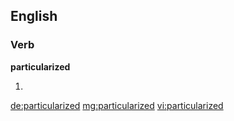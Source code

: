 ==English==

===Verb===
'''particularized'''

# {{past of|particularize}}

[[de:particularized]]
[[mg:particularized]]
[[vi:particularized]]
